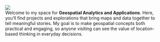 ![](images/final.png)\
Welcome to my space for **Geospatial Analytics and Applications**. Here, you’ll find projects and explorations that bring maps and data together to tell meaningful stories. My goal is to make geospatial concepts both practical and engaging, so anyone visiting can see the value of location-based thinking in everyday decisions.
